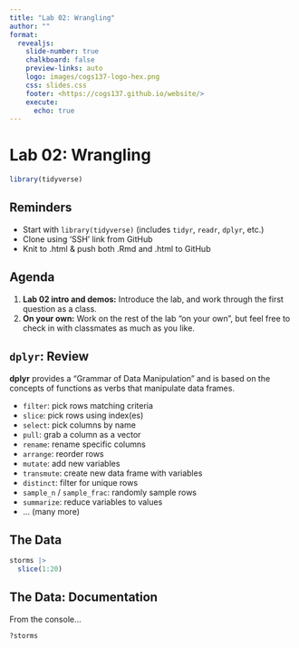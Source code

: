 ```yaml
---
title: "Lab 02: Wrangling"
author: ""
format:
  revealjs:
    slide-number: true
    chalkboard: false 
    preview-links: auto
    logo: images/cogs137-logo-hex.png
    css: slides.css
    footer: <https://cogs137.github.io/website/>
    execute:
      echo: true
---
```


# Lab 02: Wrangling {background-color="#0E3A53"}

```r
library(tidyverse)
```

## Reminders

- Start with `library(tidyverse)` (includes `tidyr`, `readr`, `dplyr`, etc.)
- Clone using 'SSH' link from GitHub
- Knit to .html & push both .Rmd and .html to GitHub

## Agenda

1.  **Lab 02 intro and demos:** Introduce the lab, and work through the first question as a class.
2.  **On your own:** Work on the rest of the lab "on your own", but feel free to check in with classmates as much as you like.

## `dplyr`: Review {.scrollable .smaller}

**dplyr** provides a "Grammar of Data Manipulation" and is based on the concepts of functions as verbs that manipulate data frames.

-   `filter`: pick rows matching criteria
-   `slice`: pick rows using index(es)
-   `select`: pick columns by name
-   `pull`: grab a column as a vector
-   `rename`: rename specific columns
-   `arrange`: reorder rows
-   `mutate`: add new variables
-   `transmute`: create new data frame with variables
-   `distinct`: filter for unique rows
-   `sample_n` / `sample_frac`: randomly sample rows
-   `summarize`: reduce variables to values
-   ... (many more)

## The Data {.smaller}

```r
storms |>
  slice(1:20)
```

## The Data: Documentation

From the console...

```r
?storms
```
